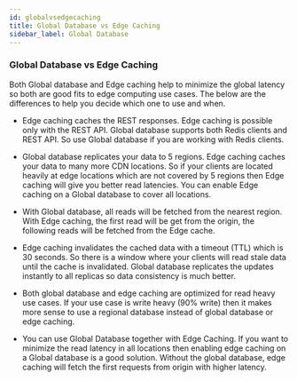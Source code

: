 ```yaml
---
id: globalvsedgecaching
title: Global Database vs Edge Caching
sidebar_label: Global Database
---
```


### Global Database vs Edge Caching

Both Global database and Edge caching help to minimize the global latency so both are good fits to edge computing use cases. The below are the differences to help you decide which one to use and when.
            
- Edge caching caches the REST responses. Edge caching is possible only with the REST API. Global database supports both Redis clients and REST API. So use Global database if you are working with Redis clients.
                                                                                                    
- Global database replicates your data to 5 regions. Edge caching caches your data to many more CDN locations. So if your clients are located heavily at edge locations which are not covered by 5 regions then Edge caching will give you better read latencies. You can enable Edge caching on a Global database to cover all locations.

- With Global database, all reads will be fetched from the nearest region. With Edge caching, the first read will be get from the origin, the following reads will be fetched from the Edge cache.

- Edge caching invalidates the cached data with a timeout (TTL) which is 30 seconds. So there is a window where your clients will read stale data until the cache is invalidated. Global database replicates the updates instantly to all replicas so data consistency is much better.

- Both global database and edge caching are optimized for read heavy use cases. If your use case is write heavy (90% write) then it makes more sense to use a regional database instead of global database or edge caching.

- You can use Global Database together with Edge Caching. If you want to minimize the read latency in all locations  then enabling edge caching on a Global database is a good solution. Without the global database, edge caching will fetch the first requests from origin with higher latency. 
